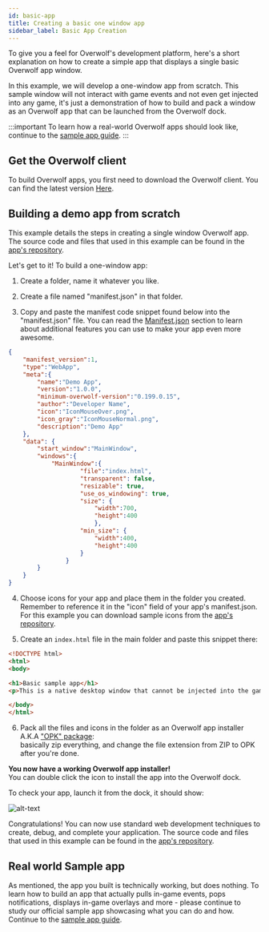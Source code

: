 ```yaml
---
id: basic-app
title: Creating a basic one window app
sidebar_label: Basic App Creation
---
```


To give you a feel for Overwolf's development platform, here's a short explanation on how to create a simple app that displays a single basic Overwolf app window.

In this example, we will develop a one-window app from scratch. This sample window will not interact with game events and not even get injected into any game, it's just a demonstration of how to build and pack a window as an Overwolf app that can be launched from the Overwolf dock.

:::important
To learn how a real-world Overwolf apps should look like, continue to the [sample app guide](basic-app/sample-app).
:::

## Get the Overwolf client

To build Overwolf apps, you first need to download the Overwolf client.
You can find the latest version [Here](https://download.overwolf.com/install/Download?Channel=developers).

## Building a demo app from scratch

This example details the steps in creating a single window Overwolf app. The source code and files that used in this example can be found in the [app's repository](https://github.com/overwolf/basic-demo-app).

Let's get to it! To build a one-window app:

1. Create a folder, name it whatever you like.

2. Create a file named "manifest.json" in that folder.

3. Copy and paste the manifest code snippet found below into the "manifest.json" file.
You can read the [Manifest.json](/api/manifest) section to learn about additional features you can use to make your app even more awesome.

```json
{
	"manifest_version":1,
	"type":"WebApp",
	"meta":{
		"name":"Demo App",
		"version":"1.0.0",
		"minimum-overwolf-version":"0.199.0.15",
		"author":"Developer Name",
		"icon":"IconMouseOver.png",
		"icon_gray":"IconMouseNormal.png",
		"description":"Demo App"
	},
	"data": {
		"start_window":"MainWindow",
		"windows":{
			"MainWindow":{
					"file":"index.html",
					"transparent": false,
					"resizable": true,
					"use_os_windowing": true,
					"size": {
						"width":700,
						"height":400
						},
					"min_size": {
						"width":400,
						"height":400
					}
				}
		}
	}
}
```

4. Choose icons for your app and place them in the folder you created. Remember to reference it in the "icon" field of your app's manifest.json.
   For this example you can download sample icons from the [app's repository](https://github.com/overwolf/basic-demo-app).

5. Create an `index.html` file in the main folder and paste this snippet there:  

```html
<!DOCTYPE html>
<html>
<body>

<h1>Basic sample app</h1>
<p>This is a native desktop window that cannot be injected into the game.</p>

</body>
</html>
```

6. Pack all the files and icons in the folder as an Overwolf app installer A.K.A ["OPK" package](https://discuss.overwolf.com/t/what-is-an-opk-package/23):  
  basically zip everything, and change the file extension from ZIP to OPK after you're done.

**You now have a working Overwolf app installer!**  
You can double click the icon to install the app into the Overwolf dock.  

To check your app, launch it from the dock, it should show:

![alt-text](/assets/basic-sample-app.png)

Congratulations! You can now use standard web development techniques to create, debug, and complete your application. The source code and files that used in this example can be found in the [app's repository](https://github.com/overwolf/basic-demo-app).

## Real world Sample app

As mentioned, the app you built is technically working, but does nothing. To learn how to build an app that actually pulls in-game events, pops notifications, displays in-game overlays and more - please continue to study our official sample app showcasing what you can do and how. 
Continue to the [sample app guide](basic-app/sample-app).
